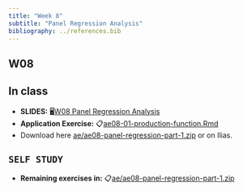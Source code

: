 ```yaml
---
title: "Week 8"
subtitle: "Panel Regression Analysis"
bibliography: ../references.bib
---
```


## W08

::: callout-tip
## In class

-   **SLIDES:** 🖥[W08 Panel Regression Analysis](/slides/40-panel-regression/panel-regression.html)
-   **Application Exercise:** 📋[ae08-01-production-function.Rmd](/ae/ae08-panel-regression-part-1/ae08-01-production-function.html)
-   Download here [ae/ae08-panel-regression-part-1.zip](https://github.com/EBukin/mp223-2022-aem-R-public/raw/main/ae/ae08-panel-regression-part-1.zip) or on Ilias.
:::

::: callout-important
## `SELF STUDY`

-   **Remaining exercises in:** 📋[ae/ae08-panel-regression-part-1.zip](https://github.com/EBukin/mp223-2022-aem-R-public/raw/main/ae/ae08-panel-regression-part-1.zip)
:::
